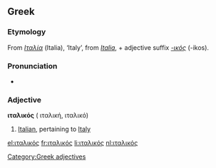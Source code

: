 ==Greek==

===Etymology===
From ''[[Ιταλία]]'' (Italia), ‘Italy’, from {{etyl|la|el}} ''[[Italia]]'', + adjective suffix ''[[-ικός]]'' (-ikos).

===Pronunciation===
* {{IPA|/itali'kos/|lang=el}}

===Adjective===
'''ιταλικός''' {{m}} ({{f}} ιταλική, {{n}} ιταλικό)

# [[Italian]], pertaining to [[Italy]]

[[Category:Greek adjectives]]

[[el:ιταλικός]]
[[fr:ιταλικός]]
[[li:ιταλικός]]
[[nl:ιταλικός]]